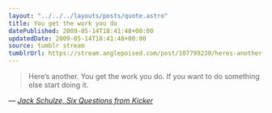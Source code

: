 ```yaml
---
layout: "../../../layouts/posts/quote.astro"
title: You get the work you do
datePublished: 2009-05-14T18:41:48+00:00
updatedDate: 2009-05-14T18:41:48+00:00
source: tumblr stream
tumblrUrl: https://stream.anglepoised.com/post/107799230/heres-another-you-get-the-work-you-do-if-you
---
```


> Here’s another. You get the work you do. If you want to do something else start doing it.

— <cite>[Jack Schulze, _Six Questions from Kicker_](http://www.kickerstudio.com/blog/2009/05/six-questions-from-kicker-jack-schulze/)</cite>
